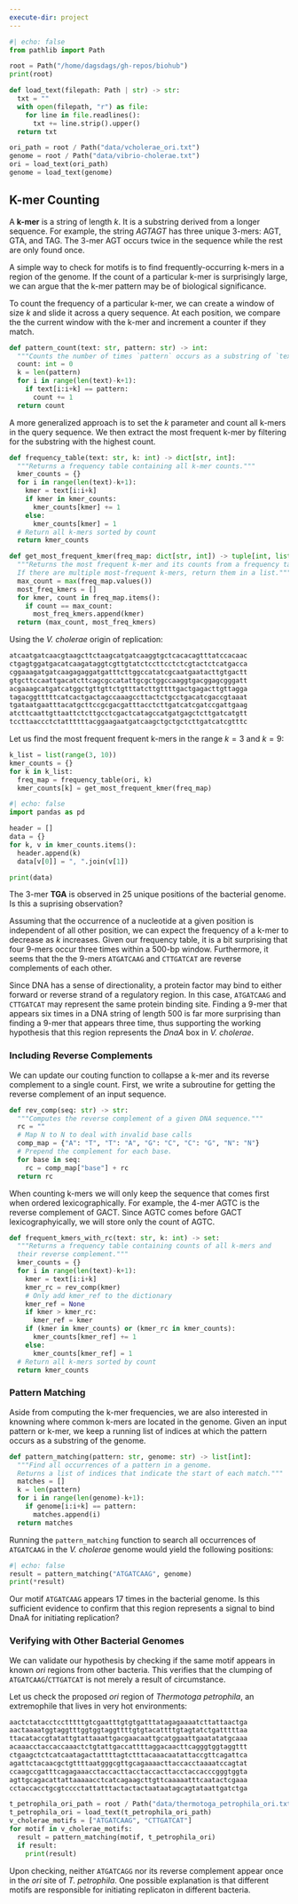 ```yaml
---
execute-dir: project
---
```


```python
#| echo: false
from pathlib import Path

root = Path("/home/dagsdags/gh-repos/biohub")
print(root)

def load_text(filepath: Path | str) -> str:
  txt = ""
  with open(filepath, "r") as file:
    for line in file.readlines():
      txt += line.strip().upper()
  return txt

ori_path = root / Path("data/vcholerae_ori.txt")
genome = root / Path("data/vibrio-cholerae.txt")
ori = load_text(ori_path)
genome = load_text(genome)
```

## K-mer Counting

A **k-mer** is a string of length _k_. It is a substring derived from a longer sequence. For example, the string _AGTAGT_ has three unique 3-mers: AGT, GTA, and TAG. The 3-mer AGT occurs twice in the sequence while the rest are only found once.

A simple way to check for motifs is to find frequently-occurring k-mers in a region of the genome. If the count of a particular k-mer is surprisingly large, we can argue that the k-mer pattern may be of biological significance. 

To count the frequency of a particular k-mer, we can create a window of size _k_ and slide it across a query sequence. At each position, we compare the the current window with the k-mer and increment a counter if they match.


```python
def pattern_count(text: str, pattern: str) -> int:
  """Counts the number of times `pattern` occurs as a substring of `text`."""
  count: int = 0
  k = len(pattern)
  for i in range(len(text)-k+1):
    if text[i:i+k] == pattern:
      count += 1
  return count
```

A more generalized approach is to set the _k_ parameter and count all k-mers in the query sequence. We then extract the most frequent k-mer by filtering for the substring with the highest count.

```python
def frequency_table(text: str, k: int) -> dict[str, int]:
  """Returns a frequency table containing all k-mer counts."""
  kmer_counts = {}
  for i in range(len(text)-k+1):
    kmer = text[i:i+k]
    if kmer in kmer_counts:
      kmer_counts[kmer] += 1
    else:
      kmer_counts[kmer] = 1
  # Return all k-mers sorted by count
  return kmer_counts

def get_most_frequent_kmer(freq_map: dict[str, int]) -> tuple[int, list[str]]:
  """Returns the most frequent k-mer and its counts from a frequency table. 
  If there are multiple most-frequent k-mers, return them in a list."""
  max_count = max(freq_map.values())
  most_freq_kmers = []
  for kmer, count in freq_map.items():
    if count == max_count:
      most_freq_kmers.append(kmer)
  return (max_count, most_freq_kmers)
```

Using the _V. cholerae_ origin of replication:

::: {.center}
```markdown
atcaatgatcaacgtaagcttctaagcatgatcaaggtgctcacacagtttatccacaac
ctgagtggatgacatcaagataggtcgttgtatctccttcctctcgtactctcatgacca
cggaaagatgatcaagagaggatgatttcttggccatatcgcaatgaatacttgtgactt
gtgcttccaattgacatcttcagcgccatattgcgctggccaaggtgacggagcgggatt
acgaaagcatgatcatggctgttgttctgtttatcttgttttgactgagacttgttagga
tagacggtttttcatcactgactagccaaagccttactctgcctgacatcgaccgtaaat
tgataatgaatttacatgcttccgcgacgatttacctcttgatcatcgatccgattgaag
atcttcaattgttaattctcttgcctcgactcatagccatgatgagctcttgatcatgtt
tccttaaccctctattttttacggaagaatgatcaagctgctgctcttgatcatcgtttc
```
:::

Let us find the most frequent frequent k-mers in the range $k = 3$ and $k = 9$:


```python
k_list = list(range(3, 10))
kmer_counts = {}
for k in k_list:
  freq_map = frequency_table(ori, k)
  kmer_counts[k] = get_most_frequent_kmer(freq_map)
```

```python
#| echo: false
import pandas as pd

header = []
data = {}
for k, v in kmer_counts.items():
  header.append(k)
  data[v[0]] = ", ".join(v[1])

print(data)
```

The 3-mer **TGA** is observed in 25 unique positions of the bacterial genome. Is this a suprising observation? 

Assuming that the occurrence of a nucleotide at a given position is independent of all other position, we can expect the frequency of a k-mer to decrease as _k_ increases. Given our frequency table, it is a bit surprising that four 9-mers occur three times within a 500-bp window. Furthermore, it seems that the the 9-mers `ATGATCAAG` and `CTTGATCAT` are reverse complements of each other.

Since DNA has a sense of directionality, a protein factor may bind to either forward or reverse strand of a regulatory region. In this case, `ATGATCAAG` and `CTTGATCAT` may represent the same protein binding site. Finding a 9-mer that appears six times in a DNA string of length 500 is far more surprising than finding a 9-mer that appears three time, thus supporting the working hypothesis that this region represents the _DnaA_ box in _V. cholerae_.

### Including Reverse Complements

We can update our couting function to collapse a k-mer and its reverse complement to a single count. First, we write a subroutine for getting the reverse complement of an input sequence.

```python
def rev_comp(seq: str) -> str:
  """Computes the reverse complement of a given DNA sequence."""
  rc = ""
  # Map N to N to deal with invalid base calls
  comp_map = {"A": "T", "T": "A", "G": "C", "C": "G", "N": "N"}
  # Prepend the complement for each base.
  for base in seq:
    rc = comp_map["base"] + rc
  return rc
```

When counting k-mers we will only keep the sequence that comes first when ordered lexicographically. For example, the 4-mer AGTC is the reverse complement of GACT. Since AGTC comes before GACT lexicographyically, we will store only the count of AGTC.

```python
def frequent_kmers_with_rc(text: str, k: int) -> set:
  """Returns a frequency table containing counts of all k-mers and 
  their reverse complement."""
  kmer_counts = {}
  for i in range(len(text)-k+1):
    kmer = text[i:i+k]
    kmer_rc = rev_comp(kmer)
    # Only add kmer_ref to the dictionary
    kmer_ref = None
    if kmer > kmer_rc:
      kmer_ref = kmer
    if (kmer in kmer_counts) or (kmer_rc in kmer_counts):
      kmer_counts[kmer_ref] += 1
    else:
      kmer_counts[kmer_ref] = 1
  # Return all k-mers sorted by count
  return kmer_counts
```

### Pattern Matching

Aside from computing the k-mer frequencies, we are also interested in knowning where common k-mers are located in the genome. Given an input pattern or k-mer, we keep a running list of indices at which the pattern occurs as a substring of the genome.

```python
def pattern_matching(pattern: str, genome: str) -> list[int]:
  """Find all occurrences of a pattern in a genome.
  Returns a list of indices that indicate the start of each match."""
  matches = []
  k = len(pattern)
  for i in range(len(genome)-k+1):
    if genome[i:i+k] == pattern:
      matches.append(i)
  return matches
```

Running the `pattern_matching` function to search all occurrences of `ATGATCAAG` in the _V. cholerae_ genome would yield the following positions:

```python
#| echo: false
result = pattern_matching("ATGATCAAG", genome)
print(*result)
```

Our motif `ATGATCAAG` appears 17 times in the bacterial genome. Is this sufficient evidence to confirm that this region represents a signal to bind DnaA for initiating replication?

### Verifying with Other Bacterial Genomes

We can validate our hypothesis by checking if the same motif appears in known _ori_ regions from other bacteria. This verifies that the clumping of `ATGATCAAG`/`CTTGATCAT` is not merely a result of circumstance. 

Let us check the proposed _ori_ region of _Thermotoga petrophila_, an extremophile that lives in very hot environments:
 
::: {.center}
```markdown
aactctatacctcctttttgtcgaatttgtgtgatttatagagaaaatcttattaactga
aactaaaatggtaggtttggtggtaggttttgtgtacattttgtagtatctgatttttaa
ttacataccgtatattgtattaaattgacgaacaattgcatggaattgaatatatgcaaa
acaaacctaccaccaaactctgtattgaccattttaggacaacttcagggtggtaggttt
ctgaagctctcatcaatagactattttagtctttacaaacaatattaccgttcagattca
agattctacaacgctgttttaatgggcgttgcagaaaacttaccacctaaaatccagtat
ccaagccgatttcagagaaacctaccacttacctaccacttacctaccacccgggtggta
agttgcagacattattaaaaacctcatcagaagcttgttcaaaaatttcaatactcgaaa
cctaccacctgcgtcccctattatttactactactaataatagcagtataattgatctga
```
:::

```python
t_petrophila_ori_path = root / Path("data/thermotoga_petrophila_ori.txt")
t_petrophila_ori = load_text(t_petrophila_ori_path)
v_cholerae_motifs = ["ATGATCAAG", "CTTGATCAT"]
for motif in v_cholerae_motifs:
  result = pattern_matching(motif, t_petrophila_ori)
  if result:
    print(result)
```

Upon checking, neither `ATGATCAGG` nor its reverse complement appear once in the _ori_ site of _T. petrophila_. One possible explanation is that different motifs are responsible for initiating replicaton in different bacteria.
